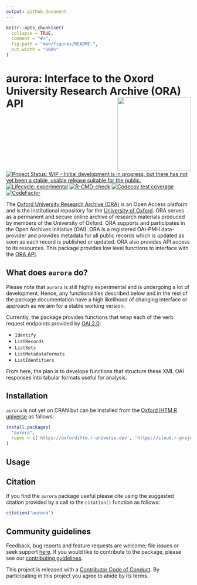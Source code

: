 ```yaml
---
output: github_document
---
```


<!-- README.md is generated from README.Rmd. Please edit that file -->

```r
knitr::opts_chunk$set(
  collapse = TRUE,
  comment = "#>",
  fig.path = "man/figures/README-",
  out.width = "100%"
)
```

# aurora: Interface to the Oxord University Research Archive (ORA) API <img src="man/figures/logo.png" width="200" align="right" />

<!-- badges: start -->
[![Project Status: WIP – Initial development is in progress, but there has not yet been a stable, usable release suitable for the public.](https://www.repostatus.org/badges/latest/wip.svg)](https://www.repostatus.org/#wip)
[![Lifecycle: experimental](https://img.shields.io/badge/lifecycle-experimental-orange.svg)](https://lifecycle.r-lib.org/articles/stages.html#experimental)
[![R-CMD-check](https://github.com/OxfordIHTM/ourora/actions/workflows/R-CMD-check.yaml/badge.svg)](https://github.com/OxfordIHTM/ourora/actions/workflows/R-CMD-check.yaml)
[![Codecov test coverage](https://codecov.io/gh/OxfordIHTM/ourora/branch/main/graph/badge.svg)](https://app.codecov.io/gh/OxfordIHTM/ourora?branch=main)
[![CodeFactor](https://www.codefactor.io/repository/github/oxfordihtm/aurora/badge)](https://www.codefactor.io/repository/github/oxfordihtm/aurora)
<!-- badges: end -->

The [Oxford University Research Archive (ORA)](https://ora.ox.ac.uk/) is an Open Access platform and is the institutional repository for the [University of Oxford](https://ox.ac.uk). ORA serves as a permanent and secure online archive of research materials produced by members of the University of Oxford. ORA supports and participates in the Open Archives Initiative (OAI). ORA is a registered OAI-PMH data-provider and provides metadata for all public records which is updated as soon as each record is published or updated. ORA also provides API access to its resources. This package provides low level functions to interface with the [ORA API](https://ora.ox.ac.uk/api).

## What does `aurora` do?

Please note that `aurora` is still highly experimental and is undergoing a lot of development. Hence, any functionalities described below and in the rest of the package documentation have a high likelihood of changing interface or approach as we aim for a stable working version.

Currently, the package provides functions that wrap each of the verb request endpoints provided by [OAI 2.0](https://www.openarchives.org/OAI/openarchivesprotocol.html):

* `Identify`
* `ListRecords`
* `ListSets`
* `ListMetadataFormats`
* `ListIdentifiers`

From here, the plan is to develope functions that structure these XML OAI responses into tabular formats useful for analysis.

## Installation

`aurora` is not yet on CRAN but can be installed from the [Oxford IHTM R universe](https://oxfordihtm.r-universe.dev) as follows:

```r
install.packages(
  "aurora",
  repos = c('https://oxfordihtm.r-universe.dev', 'https://cloud.r-project.org')
)
```

## Usage

## Citation

If you find the `aurora` package useful please cite using the suggested citation provided by a call to the `citation()` function as follows:

```r
citation("aurora")
```

## Community guidelines

Feedback, bug reports and feature requests are welcome; file issues or seek support [here](https://github.com/OxfordIHTM/aurora/issues). If you would like to contribute to the package, please see our [contributing guidelines](https://oxford-ihtm.io/aurora/CONTRIBUTING.html).

This project is released with a [Contributor Code of Conduct](https://oxford-ihtm.io/aurora/CODE_OF_CONDUCT.html). By participating in this project you agree to abide by its terms.
